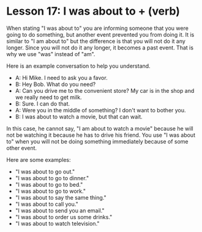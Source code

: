 # Lesson 17: I was about to + (verb)

When stating "I was about to" you are informing someone that
you were going to do something, but another event prevented you from doing it.
It is similar to "I am about to" but the difference is that you will not do it any longer.
Since you will not do it any longer, it becomes a past event.
That is why we use "was" instead of "am".

Here is an example conversation to help you understand.

- A: Hi Mike. I need to ask you a favor.
- B: Hey Bob. What do you need?
- A: Can you drive me to the convenient store? My car is in the shop and we really need to get milk.
- B: Sure. I can do that.
- A: Were you in the middle of something? I don't want to bother you.
- B: I was about to watch a movie, but that can wait.

In this case, he cannot say, "I am about to watch a movie"
because he will not be watching it because he has to drive his friend.
You use "I was about to" when you will not be doing something immediately because of some other event.

Here are some examples:

- "I was about to go out."
- "I was about to go to dinner."
- "I was about to go to bed."
- "I was about to go to work."
- "I was about to say the same thing."
- "I was about to call you."
- "I was about to send you an email."
- "I was about to order us some drinks."
- "I was about to watch television."
